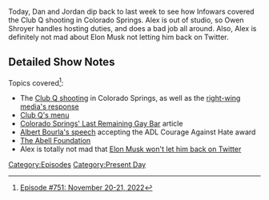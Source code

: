 {{DEFAULTSORT:
    #_EPISODE_0751:November 20-21, 2022
}}{{Episode
    | title             = November 20-21, 2022
    | caption           = [https://knowledgefight.libsyn.com/751-november-20-21-2022 Listen to this episode on Libsyn]
    | episodeNumber     = 751
    | length            = 02:08:50
    | airDate           = November 28, 2022
    | coverageStartDate = November 20, 2022
    | coverageEndDate   = November 21, 2022
    | episodeType       = [[:Category:Present Day|Present Day]]
    | appearance        = [[Owen Shroyer]], [[Alex Stein]], [[Matt Walsh]], [[Tucker Carlson]], [[Donald Trump]], [[Hunter Biden]], [[John Wayne]], [[Klaus Schwab]], [[Ron DeSantis]], [[Thomas Jefferson]]
    | previousEpisode   = [[750: Formulaic Objections Part 11]]
    | nextEpisode       = [[752: Ye Took A Dip In The Pool]]
}}

{{Stub}}

Today, Dan and Jordan dip back to last week to see how Infowars covered the Club Q shooting in Colorado Springs. Alex is out of studio, so Owen Shroyer handles hosting duties, and does a bad job all around. Also, Alex is definitely not mad about Elon Musk not letting him back on Twitter.

==Detailed Show Notes==

Topics covered<ref>[https://knowledgefight.com/research/2022/11/27/episode-751-november-20-21-2022 Episode #751: November 20-21, 2022]</ref>:

*The [https://www.cnn.com/2022/11/22/us/colorado-suspect-background-aldrich-invs/index.html Club Q shooting] in Colorado Springs, as well as the [https://www.nbcnews.com/tech/internet/right-wing-influencers-media-double-anti-lgbtq-rhetoric-wake-colorado-rcna58371 right-wing] [https://www.mediamatters.org/tim-pool/tim-pool-responds-club-q-shooting-using-groomer-slur-accusing-lgbtq-communities-harming media's response]
*[https://web.archive.org/web/20040323155330/https://clubqonline.com/ Club Q's menu]
*[https://www.csindy.com/temporary_news/colorado-springs-last-remaining-gay-bar-club-q-changes-with-the-times/article_d29347f7-b09e-58a3-9321-753cc4deb775.html Colorado Springs' Last Remaining Gay Bar] article
*[https://www.adl.org/remarks-pfizer-chairman-and-ceo-albert-bourla-dvm-phd-recipient-adls-courage-against-hate-award Albert Bourla's speech] accepting the ADL Courage Against Hate award
*[https://abell.org/addressing-an-ongoing-epidemic-of-gun-violence/ The Abell Foundation]
*Alex is totally not mad that [https://www.cnn.com/2022/11/21/tech/alex-jones-twitter-ban Elon Musk won't let him back on Twitter]

[[Category:Episodes]]
[[Category:Present Day]]
